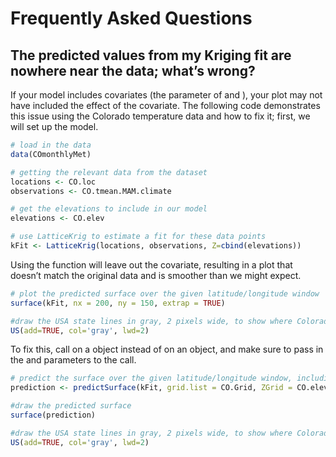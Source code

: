 # Frequently Asked Questions

## The predicted values from my Kriging fit are nowhere near the data; what's wrong?

If your model includes covariates (the \ttt{Z} parameter of \ttt{LatticeKrig} and \ttt{LKrig}), your plot may not have included the effect of the covariate. The following code demonstrates this issue using the Colorado temperature data and how to fix it; first, we will set up the model.
```r
# load in the data
data(COmonthlyMet)

# getting the relevant data from the dataset
locations <- CO.loc
observations <- CO.tmean.MAM.climate

# get the elevations to include in our model
elevations <- CO.elev

# use LatticeKrig to estimate a fit for these data points
kFit <- LatticeKrig(locations, observations, Z=cbind(elevations))
```

Using the \ttt{surface} function will leave out the covariate, resulting in a plot that doesn't match the original data and is smoother than we might expect.

```r
# plot the predicted surface over the given latitude/longitude window
surface(kFit, nx = 200, ny = 150, extrap = TRUE)

#draw the USA state lines in gray, 2 pixels wide, to show where Colorado is
US(add=TRUE, col='gray', lwd=2)
```

To fix this, call \ttt{surface} on a \ttt{predictSurface} object instead of on an \ttt{LKrig} object, and make sure to pass in the \ttt{grid.list} and \ttt{ZGrid} parameters  to the \ttt{predictSurface} call.

```r

# predict the surface over the given latitude/longitude window, including the covariate
prediction <- predictSurface(kFit, grid.list = CO.Grid, ZGrid = CO.elevGrid, nx = 200, ny = 150, extrap = TRUE)

#draw the predicted surface
surface(prediction)

#draw the USA state lines in gray, 2 pixels wide, to show where Colorado is
US(add=TRUE, col='gray', lwd=2)
```